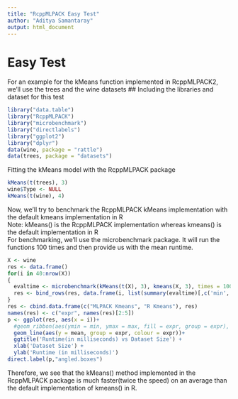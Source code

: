```yaml
---
title: "RcppMLPACK Easy Test"
author: "Aditya Samantaray"
output: html_document
---
```


# Easy Test

For an example for the kMeans function implemented in RcppMLPACK2, we'll use the trees and the wine datasets
## Including the libraries and dataset for this test
```r
library("data.table")
library("RcppMLPACK")
library("microbenchmark")
library("directlabels")
library("ggplot2")
library("dplyr")
data(wine, package = "rattle")
data(trees, package = "datasets")
```

Fitting the kMeans model with the RcppMLPACK package
```r
kMeans(t(trees), 3)
wine$Type <- NULL
kMeans(t(wine), 4)
```
Now, we'll try to benchmark the RcppMLPACK kMeans implementation with the default kmeans implementation in R  
Note: kMeans() is the RcppMLPACK implementation whereas kmeans() is the default implementation in R  
For benchmarking, we'll use the microbenchmark package. It will run the functions 100 times and then provide us with the mean runtime.
```r
X <- wine
res <- data.frame()
for(i in 40:nrow(X))
{
  evaltime <- microbenchmark(kMeans(t(X), 3), kmeans(X, 3), times = 100L)
  res <- bind_rows(res, data.frame(i, list(summary(evaltime)[,c('min','mean','max')])))
}
res <- cbind.data.frame(c("MLPACK Kmeans", "R Kmeans"), res)
names(res) <- c("expr", names(res)[2:5])
p <- ggplot(res, aes(x = i))+
  #geom_ribbon(aes(ymin = min, ymax = max, fill = expr, group = expr), alpha = 1/2)+
  geom_line(aes(y = mean, group = expr, colour = expr))+
  ggtitle('Runtime(in milliseconds) vs Dataset Size') +
  xlab('Dataset Size') +
  ylab('Runtime (in milliseconds)')
direct.label(p,"angled.boxes")
```
Therefore, we see that the kMeans() method implemented in the RcppMLPACK package is much faster(twice the speed) on an average than the default implementation of kmeans() in R.
